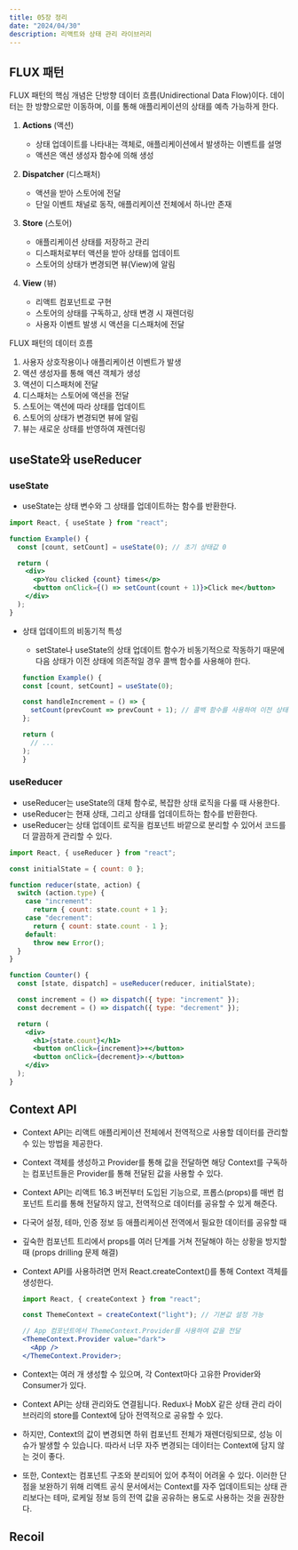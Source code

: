 ```yaml
---
title: 05장 정리
date: "2024/04/30"
description: 리액트와 상태 관리 라이브러리
---
```


## FLUX 패턴

FLUX 패턴의 핵심 개념은 단방향 데이터 흐름(Unidirectional Data Flow)이다. 데이터는 한 방향으로만 이동하며, 이를 통해 애플리케이션의 상태를 예측 가능하게 한다.

1. **Actions** (액션)

   - 상태 업데이트를 나타내는 객체로, 애플리케이션에서 발생하는 이벤트를 설명
   - 액션은 액션 생성자 함수에 의해 생성

2. **Dispatcher** (디스패처)

   - 액션을 받아 스토어에 전달
   - 단일 이벤트 채널로 동작, 애플리케이션 전체에서 하나만 존재

3. **Store** (스토어)

   - 애플리케이션 상태를 저장하고 관리
   - 디스패처로부터 액션을 받아 상태를 업데이트
   - 스토어의 상태가 변경되면 뷰(View)에 알림

4. **View** (뷰)
   - 리액트 컴포넌트로 구현
   - 스토어의 상태를 구독하고, 상태 변경 시 재렌더링
   - 사용자 이벤트 발생 시 액션을 디스패처에 전달

FLUX 패턴의 데이터 흐름

1. 사용자 상호작용이나 애플리케이션 이벤트가 발생
2. 액션 생성자를 통해 액션 객체가 생성
3. 액션이 디스패처에 전달
4. 디스패처는 스토어에 액션을 전달
5. 스토어는 액션에 따라 상태를 업데이트
6. 스토어의 상태가 변경되면 뷰에 알림
7. 뷰는 새로운 상태를 반영하여 재렌더링

## useState와 useReducer

### useState

- useState는 상태 변수와 그 상태를 업데이트하는 함수를 반환한다.

```jsx
import React, { useState } from "react";

function Example() {
  const [count, setCount] = useState(0); // 초기 상태값 0

  return (
    <div>
      <p>You clicked {count} times</p>
      <button onClick={() => setCount(count + 1)}>Click me</button>
    </div>
  );
}
```

- 상태 업데이트의 비동기적 특성

  - setState나 useState의 상태 업데이트 함수가 비동기적으로 작동하기 때문에 다음 상태가 이전 상태에 의존적일 경우 콜백 함수를 사용해야 한다.

  ```jsx
  function Example() {
  const [count, setCount] = useState(0);

  const handleIncrement = () => {
    setCount(prevCount => prevCount + 1); // 콜백 함수를 사용하여 이전 상태에 접근
  };

  return (
    // ...
  );
  }
  ```

### useReducer

- useReducer는 useState의 대체 함수로, 복잡한 상태 로직을 다룰 때 사용한다.
- useReducer는 현재 상태, 그리고 상태를 업데이트하는 함수를 반환한다.
- useReducer는 상태 업데이트 로직을 컴포넌트 바깥으로 분리할 수 있어서 코드를 더 깔끔하게 관리할 수 있다.

```jsx
import React, { useReducer } from "react";

const initialState = { count: 0 };

function reducer(state, action) {
  switch (action.type) {
    case "increment":
      return { count: state.count + 1 };
    case "decrement":
      return { count: state.count - 1 };
    default:
      throw new Error();
  }
}

function Counter() {
  const [state, dispatch] = useReducer(reducer, initialState);

  const increment = () => dispatch({ type: "increment" });
  const decrement = () => dispatch({ type: "decrement" });

  return (
    <div>
      <h1>{state.count}</h1>
      <button onClick={increment}>+</button>
      <button onClick={decrement}>-</button>
    </div>
  );
}
```

## Context API

- Context API는 리액트 애플리케이션 전체에서 전역적으로 사용할 데이터를 관리할 수 있는 방법을 제공한다.
- Context 객체를 생성하고 Provider를 통해 값을 전달하면 해당 Context를 구독하는 컴포넌트들은 Provider를 통해 전달된 값을 사용할 수 있다.
- Context API는 리액트 16.3 버전부터 도입된 기능으로, 프롭스(props)를 매번 컴포넌트 트리를 통해 전달하지 않고, 전역적으로 데이터를 공유할 수 있게 해준다.
- 다국어 설정, 테마, 인증 정보 등 애플리케이션 전역에서 필요한 데이터를 공유할 때
- 깊숙한 컴포넌트 트리에서 props를 여러 단계를 거쳐 전달해야 하는 상황을 방지할 때 (props drilling 문제 해결)
- Context API를 사용하려면 먼저 React.createContext()를 통해 Context 객체를 생성한다.

  ```jsx
  import React, { createContext } from "react";

  const ThemeContext = createContext("light"); // 기본값 설정 가능

  // App 컴포넌트에서 ThemeContext.Provider를 사용하여 값을 전달
  <ThemeContext.Provider value="dark">
    <App />
  </ThemeContext.Provider>;
  ```

- Context는 여러 개 생성할 수 있으며, 각 Context마다 고유한 Provider와 Consumer가 있다.
- Context API는 상태 관리와도 연결됩니다. Redux나 MobX 같은 상태 관리 라이브러리의 store를 Context에 담아 전역적으로 공유할 수 있다.
- 하지만, Context의 값이 변경되면 하위 컴포넌트 전체가 재렌더링되므로, 성능 이슈가 발생할 수 있습니다. 따라서 너무 자주 변경되는 데이터는 Context에 담지 않는 것이 좋다.
- 또한, Context는 컴포넌트 구조와 분리되어 있어 추적이 어려울 수 있다. 이러한 단점을 보완하기 위해 리액트 공식 문서에서는 Context를 자주 업데이트되는 상태 관리보다는 테마, 로케일 정보 등의 전역 값을 공유하는 용도로 사용하는 것을 권장한다.

## Recoil
